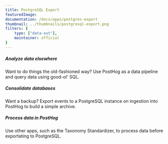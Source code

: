 ```yaml
---
title: PostgreSQL Export
featuredImage: 
documentation: /docs/apps/postgres-export
thumbnail: ../thumbnails/postgresql-export.png
filters: {
    type: ["data-out"],
    maintainer: official
}
---
```


<Section
    divider={false}
    title="Export events from PostHog to a PostgreSQL instance upon ingestion, enabling SQL analysis, archiving and more."
    size="full"
    cols={3}
>
    <div>
        <h5>Analyze data elsewhere</h5>
        <p>Want to do things the old-fashioned way? Use PostHog as a data pipeline and query data using good-ol' SQL.</p>
    </div>
    <div>
        <h5>Consolidate databases</h5>
        <p>Want a backup? Export events to a PostgreSQL instance on ingestion into PostHog to build a simple archive.</p>
    </div>
    <div>
        <h5>Process data in PostHog</h5>
        <p>Use other apps, such as the Taxonomy Standardizer, to process data before exportating to PostgreSQL.</p>
    </div>
</Section>

<TutorialsSlider topic="postgres-export" />

<Documentation />
